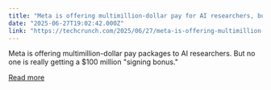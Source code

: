 ```yaml
---
title: "Meta is offering multimillion-dollar pay for AI researchers, but not $100M ‘signing bonuses’"
date: "2025-06-27T19:02:42.000Z"
link: "https://techcrunch.com/2025/06/27/meta-is-offering-multimillion-dollar-pay-for-ai-researchers-but-not-100m-signing-bonuses/"
---
```


Meta is offering multimillion-dollar pay packages to AI researchers. But no one is really getting a $100 million "signing bonus."

[Read more](https://techcrunch.com/2025/06/27/meta-is-offering-multimillion-dollar-pay-for-ai-researchers-but-not-100m-signing-bonuses/)

